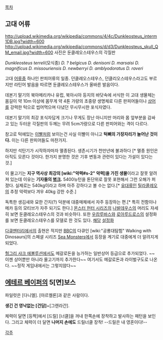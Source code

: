 [[목차]]

== 고대 어류 ==
http://upload.wikimedia.org/wikipedia/commons/4/4c/Dunkleosteus_interm1DB.jpg?width=600
http://upload.wikimedia.org/wikipedia/commons/d/d3/Dunkleosteus_skull_QM_email.jpg?width=600
사진은 둔클레오스테우스의 각질판

''Dunkleosteus terreli''(모식종)
''D. ? belgicus''
''D. denisoni''
''D. marsaisi''
''D. magnificus''
''D. missouriensis''
''D. newberryi''
''D. amblyodoratus''
''D. raveri''

고대 [[어류]]중 하나인 판피어류의 일종. 던클레오스테우스, 던클리오스테우스라고도 부르지만 라틴어 발음을 따르면 둔클레오스테우스가 올바른 발음이다.

데본기 말기의 북아메리카나 유럽, 북아시아 등지의 바닷속에 서식한 이 고대 생물체는 몸길이 약 10m 이상에 몸무게 약 4톤 가량의 초중량 생명체로 다른 판피어들이나 [[상어]]를 강력한 턱으로 씹어먹으며 다녔던 무시무시한 포식자였다. 

데본기 말기의 최강 포식자답게 크기나 무게도 장난 아니지만 머리와 몸 앞부분을 감싸고 있는 두터운 각질판의 두께는 무려 5cm가량으로 다른 판피어와는 격이 다르다. 

참고로 턱에있는 [[이빨]]처럼 보이는건 사실 이빨이 아니고 '''턱뼈의 가장자리가 늘어난 것이다.''' 이는 다른 판피어들도 마찬가지. 

하지만 석탄기가 시작하자마자 멸종된다. 생존시기가 천만년에 불과하다 [* 멸종 원인은 아직도 모른다 것이다. 한가지 분명한 것은 기후 변동과 관련이 있다는 가설이 있다는 것.]

이 물고기는 '''지구 역사상 최강의 [wiki:"악력#s-2" 악력]을 가진 생물'''이라고 잘못 알려져 있는데 이유는 '''기자들의 [[병크]].''' 5400뉴턴을 톤단위로 잘못 포현해서 그런 오해가 퍼졌다. 실제로는 540kg이라고 하며 아주 강하다고 볼 수는 없다.[* [[유대류]]인 [[틸라콜레오]]의 추정 악력보다 겨우 40kg 강한 수준.]

독특한 생김새와 묘한 간지(?) 덕분에 대중매체에서 자주 등장하는 편.[* 특히 전함이나 메카 등의 모티브가 자주 되기도 한다.] [[몬스터 헌터 시리즈]]의 [[나발데우스]]의 머리도 자세히 보면 둔클레오스테우스의 것과 비슷하다. 또한 [[우캄루바스]]와 [[로아루드로스]]의 설정화를 보면 둔클레오스테우스를 모델로 한 것도 있다. [http://img2.wikia.nocookie.net/__cb20100627024746/monsterhunter/images/4/4a/MHE3-5d.jpg 해당] [http://img3.wikia.nocookie.net/__cb20140228173056/monsterhunter/images/f/f5/MHI2_25.jpg 설정화]

[[다큐멘터리]]에서의 출현은 적지만 [[BBC]]의 다큐인 [wiki:"공룡대탐험" Walking with Dinosaurs]의 스페셜 시리즈 [[Sea Monsters]]에서 등장을 계기로 대중에게 더 알려지게 되었다.

[[헝그리 샤크 에볼루션]]에서도 메갈로돈을 능가하는 일반상어 등급으로 추가되었다. ~~이젠 상어뿐만 아니라 물고기까지 추가한다~~ 여기서도 메갈로돈과 라이벌구도로 나온다. ~~정작 게임내에서는 그렇지않다~~

== [[에테르 베이퍼]]의 5[면]보스 ==

파일럿은 [다니엘]. [아르켈론]과 같은 사람이다.

'''생긴 건 영낙없는 [건담]'''+[그렌라간].

체력이 달면 [등짝]에서 [드릴] [너클]을 꺼내 한쪽손에 장착하고 발사하는 패턴을 보인다. 그리고 체력이 더 달면 '''나머지 손에도''' 드릴너클 장착! --드릴은 내 영혼이다!--

[[각주]]
